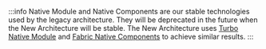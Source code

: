 :::info
Native Module and Native Components are our stable technologies used by the legacy architecture.
They will be deprecated in the future when the New Architecture will be stable. The New Architecture uses [Turbo Native Module](./the-new-architecture/pillars-turbomodules) and [Fabric Native Components](./the-new-architecture/pillars-fabric-components) to achieve similar results.
:::
